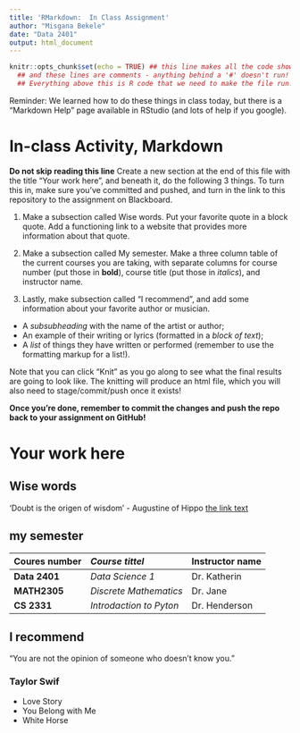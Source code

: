 ```yaml
---
title: 'RMarkdown:  In Class Assignment'
author: "Misgana Bekele"
date: "Data 2401"
output: html_document
---
```



```r
knitr::opts_chunk$set(echo = TRUE) ## this line makes all the code show! 
  ## and these lines are comments - anything behind a '#' doesn't run!
  ## Everything above this is R code that we need to make the file run! We'll discuss it next class.
```


Reminder: We learned how to do these things in class today, but there is a "Markdown Help" page available in RStudio (and lots of help if you google). 


# In-class Activity, Markdown

**Do not skip reading this line** Create a new section at the end of this file with the title "Your work here", and beneath it, do the following 3 things. To turn this in, make sure you've committed and pushed, and turn in the link to this repository to the assignment on Blackboard.  

1. Make a subsection called Wise words. Put your favorite quote in a block quote. Add a functioning link to a website that provides more information about that quote.

2. Make a subsection called My semester. Make a three column table of the current courses you are taking, with separate columns for course number (put those in __bold__), course title (put those in _italics_), and instructor name.

3. Lastly, make subsection called "I recommend", and add some information about your favorite author or musician.

- A _subsubheading_ with the name of the artist or author;    
- An example of their writing or lyrics (formatted in a *block of text*);   
- A _list_ of things they have written or performed (remember to use the formatting markup for a list!).     


Note that you can click "Knit" as you go along to see what the final results are going to look like. The knitting will produce an html file, which you will also need to stage/commit/push once it exists! 

**Once you're done, remember to commit the changes and push the repo back to your assignment on GitHub!**
 

 
# Your work here

## Wise words
 'Doubt is the origen of wisdom' - Augustine of Hippo
[the link text ](https://wisdomquotes.com/words-of-wisdom/)

## my semester
|**Coures number**|_Course tittel_|Instructor name
|:------------|:------------|:--------------|
|**Data 2401**|_Data Science 1_| Dr. Katherin|
|**MATH2305** |_Discrete Mathematics_ | Dr. Jane |
|**CS 2331**|_Introdaction to Pyton_|Dr. Henderson|

## I recommend

"You are not the opinion of someone who doesn’t know you."

### Taylor Swif
- Love Story
- You Belong with Me
- White Horse

  
